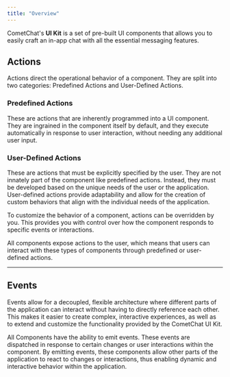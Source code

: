 ```yaml
---
title: "Overview"
---
```


CometChat's **UI Kit** is a set of pre-built UI components that allows you to easily craft an in-app chat with all the essential messaging features.

## Actions

Actions direct the operational behavior of a component. They are split into two categories: Predefined Actions and User-Defined Actions.

### Predefined Actions

These are actions that are inherently programmed into a UI component. They are ingrained in the component itself by default, and they execute automatically in response to user interaction, without needing any additional user input.

### User-Defined Actions

These are actions that must be explicitly specified by the user. They are not innately part of the component like predefined actions. Instead, they must be developed based on the unique needs of the user or the application. User-defined actions provide adaptability and allow for the creation of custom behaviors that align with the individual needs of the application.

To customize the behavior of a component, actions can be overridden by you. This provides you with control over how the component responds to specific events or interactions.

All components expose actions to the user, which means that users can interact with these types of components through predefined or user-defined actions.

***

## Events

Events allow for a decoupled, flexible architecture where different parts of the application can interact without having to directly reference each other. This makes it easier to create complex, interactive experiences, as well as to extend and customize the functionality provided by the CometChat UI Kit.

All Components have the ability to emit events. These events are dispatched in response to certain changes or user interactions within the component. By emitting events, these components allow other parts of the application to react to changes or interactions, thus enabling dynamic and interactive behavior within the application.

